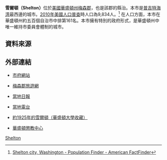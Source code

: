 {{Infobox settlement
|official_name            = 雪爾頓
|native_name              = Shelton
|settlement_type          = [[城市|城市]]
|nickname                 = 「常青之城」<br/>"The Evergreen City"
|motto                    =

<!-- 圖片 -->
|image_skyline            =
|imagesize                =
|image_caption            =
|image_flag               =
|image_seal               = 

<!-- 地圖 -->
|image_map = Mason_County_Washington_Incorporated_and_Unincorporated_areas_Shelton_Highlighted.svg
|mapsize                  = 250px
|map_caption              = 雪爾頓位置圖
|image_map1               =
|mapsize1                 =
|map_caption1             =

<!-- 行政區 -->
|subdivision_type         = [[國家|國家]]
|subdivision_name         = [[美國|美國]]
|subdivision_type1        = [[州|州]]
|subdivision_name1        = [[華盛頓州|華盛頓州]]
|subdivision_type2        = [[郡|郡]]
|subdivision_name2        = [[梅森县_(华盛顿州)|梅森郡]]

<!-- 政府 -->
|government_footnotes     =
|government_type          =
|leader_title             = 
|leader_name              = 
|leader_title1            =
|leader_name1             =
|established_title        = 
|established_date         = 

<!-- 地區 -->
|unit_pref  =  Imperial
|area_footnotes           =
|area_magnitude           = 1 E8
|area_total_km2           = 15.2
|area_land_km2            = 14.4
|area_water_km2           = 0.9
|area_total_sq_mi         = 5.9
|area_land_sq_mi          = 5.6
|area_water_sq_mi         = 0.3

<!-- 人口 -->
|population_as_of         = [[美國2010年人口普查|2010]]
|population_footnotes     =
|population_total         = 9834
|population_density_km2   = 
|image_bathymetry =
|caption_bathymetry = 

<!-- 基本資料 -->
|timezone                 = [[太平洋時區|PST]]
|utc_offset               = -8
|timezone_DST             = PDT
|utc_offset_DST           = -7
|elevation_footnotes      =
|elevation_m              = 7
|elevation_ft             = 23
|coordinates_display      = inline,title
|coordinates_type         = region:US_type:city
|latd = 47 |latm = 12 |lats = 49 |latNS = N
|longd = 123 |longm = 6 |longs = 22 |longEW = W

<!-- 其他資料 -->
|postal_code_type         = [[美國郵遞區號|郵遞區號]]
|postal_code              = 98584
|area_code                = [[北美洲电话区号列表|360]]
|blank_name               = [[聯邦資訊處理標準|FIPS碼]]
|blank_info               = 53-63735{{GR|2}}
|blank1_name              = [[地名資訊系統編號|地名資訊系統編號]]
|blank1_info              = 1528429{{GR|3}}
|website                  = 
|footnotes                =
}}
'''雪爾頓（Shelton）'''位於[[美國|美國]][[華盛頓州|華盛頓州]][[梅森县_(华盛顿州)|梅森郡]]，也是該郡的縣治。{{GR|6}}本市是[[普吉特海湾|普吉特海湾]]最西邊的城市。[[2010年美國人口普查|2010年美國人口普查]]時人口為9,834人。<ref name=gr2>[http://factfinder.census.gov/servlet/SAFFPopulation?_event=ChangeGeoContext&geo_id=16000US5363735&_geoContext=01000US%7C04000US53%7C16000US5363735&_street=&_county=Shelton%2C+Mason&_cityTown=Shelton%2C+Mason&_state=04000US53&_zip=&_lang=en&_sse=on&ActiveGeoDiv=geoSelect&_useEV=&pctxt=fph&pgsl=010&_submenuId=population_0&ds_name=null&_ci_nbr=null&qr_name=null&reg=null%3Anull&_keyword=&_industry= Shelton city, Washington - Population Finder - American FactFinder<!-- Bot generated title -->]{{Dead link|date=2020年3月 |bot=InternetArchiveBot |fix-attempted=yes }}</ref> 在人口方面，本市在華盛頓州約五百個自治市中排第161名。本市擁有特別的政府形式，是華盛頓州中唯一維持市委員會體制的城市。

==資料來源==
{{reflist}}

==外部連結==
* {{en}}[http://www.ci.shelton.wa.us 市府網站]
* {{en}}[http://www.explorehoodcanal.com/ 梅森郡旅遊網]
* {{en}}[http://www.masoncounty.com/ 當地日報]
* {{en}}[http://www.kmas.com/ 當地電台]
* {{en}}[http://content.lib.washington.edu/cgi-bin/viewer.exe?CISOROOT=/wastate&CISOPTR=208&CISOMODE=thumb 約1925年的雪爾頓（華盛頓大學收藏）]{{dead link|date=2018年2月 |bot=InternetArchiveBot |fix-attempted=yes }}
* {{en}}[https://web.archive.org/web/20110906054028/http://www.doc.wa.gov/facilities/prison/wcc/default.asp 華盛頓懲教中心]

{{Washington}}

[[Category:華盛頓州城市|Shelton]]